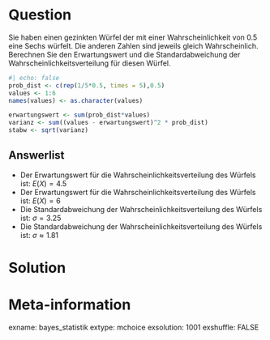 Question
=======
Sie haben einen gezinkten Würfel der mit einer Wahrscheinlichkeit von 0.5 eine Sechs würfelt. Die anderen Zahlen sind jeweils gleich Wahrscheinlich. Berechnen Sie den Erwartungswert und die Standardabweichung der Wahrscheinlichkeitsverteilung für diesen Würfel.

```r
#| echo: false
prob_dist <- c(rep(1/5*0.5, times = 5),0.5)
values <- 1:6
names(values) <- as.character(values)

erwartungswert <- sum(prob_dist*values)
varianz <- sum((values - erwartungswert)^2 * prob_dist)
stabw <- sqrt(varianz)
```

Answerlist
--------
* Der Erwartungswert für die Wahrscheinlichkeitsverteilung des Würfels ist: $E(X) = 4.5$
* Der Erwartungswert für die Wahrscheinlichkeitsverteilung des Würfels ist: $E(X) = 6$
* Die Standardabweichung der Wahrscheinlichkeitsverteilung des Würfels ist: $\sigma = 3.25$
* Die Standardabweichung der Wahrscheinlichkeitsverteilung des Würfels ist: $\sigma \approx 1.81$

Solution
========


Meta-information
=========
exname: bayes_statistik
extype: mchoice 
exsolution: 1001
exshuffle: FALSE
